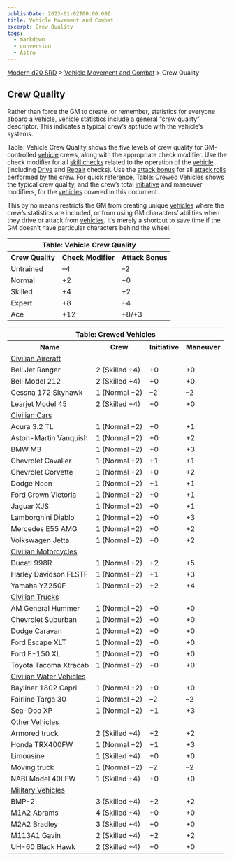 ```yaml
---
publishDate: 2023-01-02T00:00:00Z
title: Vehicle Movement and Combat
excerpt: Crew Quality
tags:
  - markdown
  - conversion
  - Astro
---
```


[Modern d20 SRD](/#modernD20) > [Vehicle Movement and Combat](modern-d20-srd-vehicle-movement-and-combat-index) > Crew Quality

## Crew Quality

Rather than force the GM to create, or remember, statistics for everyone
aboard a [vehicle](modern-d20-srd-equipment-equipment-vehicles),
[vehicle](modern-d20-srd-equipment-equipment-vehicles) statistics include a
general “crew quality” descriptor. This indicates a typical crew’s aptitude
with the vehicle’s systems.

Table: Vehicle Crew Quality shows the five levels of crew quality for GM-
controlled [vehicle](modern-d20-srd-equipment-equipment-vehicles) crews, along
with the appropriate check modifier. Use the check modifier for all [skill checks](modern-d20-srd-skills-skill-basics) related to the operation of the
[vehicle](modern-d20-srd-equipment-equipment-vehicles) (including
[Drive](modern-d20-srd-skills-drive) and [Repair](modern-d20-srd-skills-repair) checks). Use the [attack bonus](modern-d20-srd-combat-attack-bonus)
for all [attack rolls](modern-d20-srd-combat-attack-roll) performed by the
crew. For quick reference, Table: Crewed Vehicles shows the typical crew
quality, and the crew’s total [initiative](modern-d20-srd-combat-initiative)
and maneuver modifiers, for the [vehicles](modern-d20-srd-equipment-equipment-vehicles) covered in this document.

This by no means restricts the GM from creating unique
[vehicles](modern-d20-srd-equipment-equipment-vehicles) where the crew’s
statistics are included, or from using GM characters’ abilities when they
drive or attack from [vehicles](modern-d20-srd-equipment-equipment-vehicles).
It’s merely a shortcut to save time if the GM doesn’t have particular
characters behind the wheel.


<table> <tr><th colspan="3">Table: Vehicle Crew Quality</th> </tr><tr><th>Crew Quality</th><th> Check Modifier</th><th> Attack Bonus </th></tr> <tr><td> Untrained</td><td> –4</td><td> –2 </td></tr> <tr class="shaded"><td> Normal</td><td> +2</td><td> +0 </td></tr> <tr><td> Skilled</td><td> +4</td><td> +2 </td></tr> <tr class="shaded"><td> Expert</td><td> +8</td><td> +4 </td></tr> <tr><td> Ace</td><td> +12</td><td> +8/+3 </td></tr> </table>

 
<table> <tr><th colspan="4">Table: Crewed Vehicles</th> </tr><tr><th> Name</th><th> Crew</th><th> Initiative</th><th> Maneuver </th></tr> <tr class="shaded"><td colspan="4"> <a  href="modern-d20-srd-equipment-civilian-aircraft">Civilian Aircraft </a></td> </tr> <tr><td> Bell Jet Ranger</td><td> 2 (Skilled +4)</td><td> +0</td><td> +0 </td></tr> <tr><td> Bell Model 212</td><td> 2 (Skilled +4)</td><td> +0</td><td> +0 </td></tr> <tr><td> Cessna 172 Skyhawk</td><td> 1 (Normal +2)</td><td> –2</td><td> –2 </td></tr> <tr><td> Learjet Model 45</td><td> 2 (Skilled +4)</td><td> +0</td><td> +0 </td></tr> <tr class="shaded"><td colspan="4"> <a  href="modern-d20-srd-equipment-civilian-cars">Civilian Cars </a></td> </tr> <tr><td> Acura 3.2 TL</td><td> 1 (Normal +2)</td><td> +0</td><td> +1 </td></tr> <tr><td> Aston-Martin Vanquish</td><td> 1 (Normal +2)</td><td> +0</td><td> +2 </td></tr> <tr><td> BMW M3</td><td> 1 (Normal +2)</td><td> +0</td><td> +3 </td></tr> <tr><td> Chevrolet Cavalier</td><td> 1 (Normal +2)</td><td> +1</td><td> +1 </td></tr> <tr><td> Chevrolet Corvette</td><td> 1 (Normal +2)</td><td> +0</td><td> +2 </td></tr> <tr><td> Dodge Neon</td><td> 1 (Normal +2)</td><td> +1</td><td> +1 </td></tr> <tr><td> Ford Crown Victoria</td><td> 1 (Normal +2)</td><td> +0</td><td> +1 </td></tr> <tr><td> Jaguar XJS</td><td> 1 (Normal +2)</td><td> +0</td><td> +1 </td></tr> <tr><td> Lamborghini Diablo</td><td> 1 (Normal +2)</td><td> +0</td><td> +3 </td></tr> <tr><td> Mercedes E55 AMG</td><td> 1 (Normal +2)</td><td> +0</td><td> +2 </td></tr> <tr><td> Volkswagen Jetta</td><td> 1 (Normal +2)</td><td> +0</td><td> +2 </td></tr> <tr class="shaded"><td colspan="4"> <a  href="modern-d20-srd-equipment-civilian-motorcycles">Civilian Motorcycles</a></td> </tr> <tr><td> Ducati 998R</td><td> 1 (Normal +2)</td><td> +2</td><td> +5 </td></tr> <tr><td> Harley Davidson FLSTF</td><td> 1 (Normal +2)</td><td> +1</td><td> +3 </td></tr> <tr><td> Yamaha YZ250F</td><td> 1 (Normal +2)</td><td> +2</td><td> +4 </td></tr> <tr class="shaded"><td colspan="4"> <a  href="modern-d20-srd-equipment-civilian-trucks">Civilian Trucks</a></td> </tr> <tr><td> AM General Hummer</td><td> 1 (Normal +2)</td><td> +0</td><td> +0 </td></tr> <tr><td> Chevrolet Suburban</td><td> 1 (Normal +2)</td><td> +0</td><td> +0 </td></tr> <tr><td> Dodge Caravan</td><td> 1 (Normal +2)</td><td> +0</td><td> +0 </td></tr> <tr><td> Ford Escape XLT</td><td> 1 (Normal +2)</td><td> +0</td><td> +0 </td></tr> <tr><td> Ford F-150 XL</td><td> 1 (Normal +2)</td><td> +0</td><td> +0 </td></tr> <tr><td> Toyota Tacoma Xtracab</td><td> 1 (Normal +2)</td><td> +0</td><td> +0 </td></tr> <tr class="shaded"><td colspan="4"> <a  href="modern-d20-srd-equipment-civilian-water-vehicles">Civilian Water Vehicles</a></td> </tr> <tr><td> Bayliner 1802 Capri</td><td> 1 (Normal +2)</td><td> +0</td><td> +0 </td></tr> <tr><td> Fairline Targa 30</td><td> 1 (Normal +2)</td><td> –2</td><td> –2 </td></tr> <tr><td> Sea-Doo XP</td><td> 1 (Normal +2)</td><td> +1</td><td> +3 </td></tr> <tr class="shaded"><td colspan="4"> <a  href="modern-d20-srd-equipment-other-civilian-vehicles">Other Vehicles </a></td> </tr> <tr><td> Armored truck</td><td> 2 (Skilled +4)</td><td> +2</td><td> +2 </td></tr> <tr><td> Honda TRX400FW</td><td> 1 (Normal +2)</td><td> +1</td><td> +3 </td></tr> <tr><td> Limousine</td><td> 1 (Skilled +4)</td><td> +0</td><td> +0 </td></tr> <tr><td> Moving truck</td><td> 1 (Normal +2)</td><td> –2</td><td> –2 </td></tr> <tr><td> NABI Model 40LFW</td><td> 1 (Skilled +4)</td><td> +0</td><td> +0 </td></tr> <tr class="shaded"><td colspan="4"> <a  href="modern-d20-srd-equipment-military-vehicles">Military Vehicles</a></td> </tr> <tr><td> BMP-2</td><td> 3 (Skilled +4)</td><td> +2</td><td> +2 </td></tr> <tr><td> M1A2 Abrams</td><td> 4 (Skilled +4)</td><td> +0</td><td> +0 </td></tr> <tr><td> M2A2 Bradley</td><td> 3 (Skilled +4)</td><td> +0</td><td> +0 </td></tr> <tr><td> M113A1 Gavin</td><td> 2 (Skilled +4)</td><td> +2</td><td> +2 </td></tr> <tr><td> UH-60 Black Hawk</td><td> 2 (Skilled +4)</td><td> +0</td><td> +0 </td></tr> </table>



